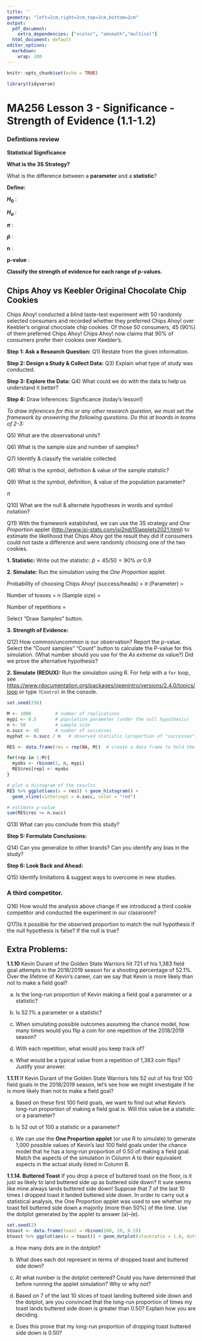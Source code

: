 ```yaml
---
title: ''
geometry: "left=2cm,right=2cm,top=2cm,bottom=2cm"
output:
  pdf_document:
    extra_dependencies: ["xcolor", "amsmath","multicol"]
  html_document: default
editor_options:
  markdown:
    wrap: 100
---
```


```r
knitr::opts_chunk$set(echo = TRUE)
```

\newcommand{\sol}[1]{\color{violet} #1 \color{black}}

<!-- \renewcommand{\sol}[1]{} -->


<!-- xcolor standard colors: 
black, blue, brown, cyan, darkgray, green, lime, magenta, olive, orange, red, purple, teal, violet, yellow, etc.  -->


```r
library(tidyverse)
```

# MA256 Lesson 3 - Significance - Strength of Evidence (1.1-1.2)

### Defintions review

**Statistical Significance**


\sol{Statistical Significance indicates the strength of evidence that the observed result was unlikely to have occurred by random chance}
\vfill

**What is the 3S Strategy?**

\sol{Statistic, Simulate, Strength of Evidence}

\vfill

What is the difference between a **parameter** and a **statistic**?

\sol{A parameter is the long-run behavior of a random process and it is (generally) not observable. A statistic is the summary of observed results and is used to infer about the parameter.}

\vfill

**Define:**

\hspace{.1in}

**$H_0$** :


\sol{Null Hypothesis, the *by-chance-alone* explanation. Use the null model or the chance model to reflect this hypothesis.}
\vfill


\hspace{.1in}

**$H_a$** :
\sol{Alternate Hypothesis, the *there is an effect* explanation that contradicts the null hypothesis. Researchers hope this hypothesis is supported by the data they collect.}
\vfill 

\hspace{.1in}

**$\pi$** :
\sol{The proportion parameter, the long-run behavior of a random process. It is (typically) unobservable.}
\vfill 

\hspace{.1in}

**$\hat{p}$** :
\sol{The observed proportion statistic from data, used to argue or infer about the parameter.}
\vfill 

\hspace{.1in}

**n** :
\sol{The sample size; The number of observations within each sample to construct the statistic.}
\vfill 

\hspace{.1in}

**p-value** :

\sol{The probability of observing an observation at least as extreme as $\hat{p}$ assuming the null hypothesis is true.}

\vfill 
**Classify the strength of evidence for each range of p-values.**


\begin{tabular}{cccc|c}
\vspace{.1in}
0.1 & $< p$ & & & \sol{Weak Evidence against the null}\\ 
\vspace{.1in}
0.05 & $< p \le$& 0.1& & \sol{Moderate Evidence against the null}\\
\vspace{.1in}
0.01 & $< p \le$ & 0.05 & &  \sol{Strong Evidence against the null}\\
\vspace{.1in}
& $ p \le$ & 0.01 & & \sol{Very Strong Evidence against the null}
\end{tabular}

\vfill

\newpage

## Chips Ahoy vs Keebler Original Chocolate Chip Cookies

Chips Ahoy! conducted a blind taste-test experiment with 50 randomly selected consumers and recorded
whether they preferred Chips Ahoy! over Keebler's original chocolate chip cookies. Of those 50
consumers, 45 (90%) of them preferred Chips Ahoy! Chips Ahoy! now claims that 90% of consumers
prefer their cookies over Keebler's.

**Step 1: Ask a Research Question:** Q1) Restate from the given information.

\sol{Do people prefer Chips Ahoy! over Keebler's chocolate chip cookies?}

\vfill

**Step 2: Design a Study & Collect Data:** Q3) Explain what type of study was conducted.

\sol{(single) blind study with 50 randomly selected consumers. Each participant was asked if they preferred Chips Ahoy! or Keebler's}

\vfill

**Step 3: Explore the Data:** Q4) What could we do with the data to help us understand it better?

\sol{We could calculate the summary statistics (already done in this case). We could create some figures to get a better idea of the data. Two, side-by-side barcharts or a stacked barchart would probably be best.}

\vfill

**Step 4:** Draw Inferences: Significance (today's lesson!)

*To draw inferences for this or any other research question, we must set the framework by answering
the following questions. Do this at boards in teams of 2-3:*

Q5) What are the observational units?


\sol{The randomly selected consumers who participated in the blind taste test experiment.} 
\vfill

Q6) What is the sample size and number of samples?

\sol{The sample size (n) = 50. There was only one sample of 50 consumers.}
\vfill

Q7) Identify & classify the variable collected.

\sol{The variable is whether a consumer preferred Chips Ahoy! It's a binary categorical variable (Yes or No) }
\vfill

\newpage

Q8) What is the symbol, definition & value of the sample statistic?

\sol{$\hat{p}$  (p-hat) represents the short-run proportion of consumers from the experiment who preferred Chips Ahoy's original chocolate chip cookies over Keebler's original chocolate chip cookies.}

\sol{NOTE: We can ALWAYS calculate this value from the data using R if not given.  $\hat{p} = 45 / 50 = 90\% \; or \; 0.9.$}
\vfill


Q9) What is the symbol, definition, & value of the population parameter?

$\pi$
\sol{represents the long-run proportion of consumers who prefer Chips Ahoy's original chocolate chip cookies over Keebler's original chocolate chip cookies.}


\sol{NOTE: This is an intuitive random by-chance value based on the context of the problem. For example, if people are just randomly choosing between two cookies, the long-run probability of them choosing the Chips Ahoy! cookie is 1 out of 2, or 50\%, so $\pi = 1 / 2$ = 50\% or 0.5. } 
\vfill


Q10) What are the null & alternate hypotheses in words and symbol notation?


\sol{Null Hypothesis: The long run proportion of consumers who prefer Chips Ahoys original chocolate chip cookie over Keeblers original chocolate chip cookie is 50\%. $H_0: \pi = 0.5$}  
\vfill


\sol{Alternate Hypothesis: The long run proportion of consumers who prefer Chips Ahoy's original chocolate chip cookie over Keebler's original chocolate chip cookie is greater than 50\%. $H_a: \pi > 0.5$}

\vfill

Q11) With the framework established, we can use the 3S strategy and *One Proportion* applet
(<http://www.isi-stats.com/isi2nd/ISIapplets2021.html>) to estimate the likelihood that Chips Ahoy
got the result they did if consumers could not taste a difference and were randomly choosing one of
the two cookies.

**1. Statistic:** Write out the statistic: $\hat{p} = 45 / 50 = 90\% \; or \; 0.9$

**2. Simulate:** Run the simulation using the *One Proportion* applet.


Probability of choosing Chips Ahoy! (success/heads) = $\pi$ (Parameter) =
\sol{0.5}



Number of tosses = n (Sample size) = \sol{50}


Number of repetitions = \sol{1,000}


Select "Draw Samples" button.

**3. Strength of Evidence:**

Q12) How common/uncommon is our observation? Report the p-value. Select the "Count samples" "Count"
button to calculate the P-value for this simulation. (What number should you use for the *As extreme
as* value?) Did we prove the alternative hypothesis?

\sol{We can see subjectively that our statistic (red vertical line) is very uncommon, so there is very strong evidence that our statistic is extremely unlikely to have occurred by random chance. the reported p-value should be around 0. No, we have not proven the alternate hypothesis - it is still possible to get this result from chance, even if unlikely.}

\vfill

\newpage

**2. Simulate (REDUX):** Run the simulation using R. For help with a `for` loop, see
<https://www.rdocumentation.org/packages/openintro/versions/2.4.0/topics/loop> or type `?Control` in
the console.

```r
set.seed(256)

M <- 1000         # number of replications
mypi <- 0.5       # population parameter (under the null hypothesis)
n <- 50           # sample size
n.succ <- 45      # number of successes 
myphat <- n.succ / n   # observed statistic (proportion of "successes") 

RES <- data.frame(res = rep(NA, M))  # create a data frame to hold the results of the simulation

for(rep in 1:M){
  myobs <- rbinom(1, n, mypi)
  RES$res[rep] <- myobs
}

# plot a histogram of the results
RES %>% ggplot(aes(x = res)) + geom_histogram() + 
  geom_vline(xintercept = n.succ, color = "red")

# estimate p-value
sum(RES$res >= n.succ)
```

Q13) What can you conclude from this study?


\sol{We are extremely confident that the long run proportion of consumers who prefer Chips Ahoy! original chocolate chip cookies over Keebler’s original chocolate chip cookies is greater than 50\% but how much greater do people prefer Chips Ahoy over Keebler? In Lesson 7, we will calculate confidence intervals to estimate the range of values within which the true long run proportion lies based on 90\%, 95\% or 99\% confidence.} 
\vfill


**Step 5: Formulate Conclusions:**

Q14) Can you generalize to other brands? Can you identify any bias in the study?

\sol{Consumers seem to prefer Chips Ahoy’s original chocolate chip cookies over Keebler’s original chocolate chip cookies based on this single experiment, but can we generalize to the entire Chips Ahoy brand versus the entire Keebler brand? We will learn more about generalization in Lessons 5 \& 6, but to answer this question – we should not be comfortable generalizing the results to the entire brand. It’s possible that Keebler’s Chewy or Chocolate Chunk cookies are better than Chips Ahoy’s.}

\sol{Is the cookie the reason people preferred one over the other, or could there have been bias in the research? Examples of intentional or unintentional bias could be:.}

\sol{1. If researchers lead the experiment by saying, “Folks seem to prefer cookie \#1 (Chips Ahoy) over \#2 (Keebler), what do you think?”, then consumers may be more likely to group-think and prefer cookie \#1.}

\sol{2. If cookie \#1 is served on a different/better plate than cookie \#2, it may subconsciously influence people to prefer that cookie (because of the plate).}

\sol{3. Telling people “Cookie \#1” vs “Cookie \#2” could influence people to select cookie \#1, just because we typically think of \#1 as first place or the best.}

\sol{4. Perhaps after taking a bite of the first cookie, people’s palate isn’t as sensitive to the flavors. Did researchers clean the palate before consumers tasted the 2nd cookie? If not, perhaps everyone thinks the 1st cookie tasted is better due to palate sensitivity to flavors. We will explore what conditions allow us to determine cause and effect in Lesson 8.}

\vfill

**Step 6: Look Back and Ahead:**

Q15) Identify limitations & suggest ways to overcome in new studies.


\sol{Structure the experiment as double-blind, and/or in additional ways to avoid bias examples above. Since Chips Ahoy! has something to gain from the results of the experiment, they are obviously biased. A neutral 3rd party should repeat the experiment to see if they get similar results. In fact, let’s do that now.  } 
\vfill


### A third competitor.

Q16) How would the analysis above change if we introduced a third cookie competitor and conducted
the experiment in our classroom?

\sol{We would have a sample size of $n=16 or 17$; p-hat = (changes based on outcomes) ; $H_0 = 1/3; H_a > 1/3$ }

\vfill

Q17)Is it possible for the observed proportion to match the null hypothesis if the null hypothesis
is false? If the null is true?

\sol{Yes, it is possible. x 2}

\vfill


## Extra Problems:

**1.1.10** Kevin Durant of the Golden State Warriors hit 721 of his 1,383 field goal attempts in the 2018/2019 season for a shooting percentage of 52.1\%. Over the lifetime of Kevin’s career, can we say that Kevin is more likely than not to make a field goal?

a. Is the long-run proportion of Kevin making a field goal a parameter or a statistic? 

\sol{parameter}
\vfill

b. Is 52.1\% a parameter or a statistic?

\sol{statistic}
\vfill

c. When simulating possible outcomes assuming the chance model, how many times would you flip a coin for one repetition of the 2018/2019 season?

\sol{1383}
\vfill

d. With each repetition, what would you keep track of?

\sol{The number of heads (or proportion of heads) out of 1,383 flips}
\vfill

e. What would be a typical value from a repetition of 1,383 coin flips? Justify your answer.

\sol{1/2 of 1,383 or about 691 or 692}
\vfill


**1.1.11** If Kevin Durant of the Golden State Warriors hits 52 out of his first 100 field goals in the 2018/2019 season, let’s see how we might investigate if he is more likely than not to make a field goal?

a. Based on these first 100 field goals, we want to find out what Kevin’s long-run proportion of making a field goal is. Will this value be a statistic or a parameter?

\sol{parameter}
\vfill

b. Is 52 out of 100 a statistic or a parameter?

\sol{statistic}
\vfill

c. We can use the **One Proportion applet** (or use R to simulate) to generate 1,000 possible values of Kevin’s last 100 field goals under the chance model that he has a long-run proportion of 0.50 of making a field goal. Match the aspects of the simulation in Column A to their equivalent aspects in the actual study listed in Column B.


\begin{tabular}{|lcl|}
Column A & & Column B\\ \hline
Coin flip & & Kevin misses his field goal \\
Heads & & Long-run proportion of field goals Kevin makes\\
Tails & & One set of 100 field goal shots by Kevin\\
Chance of heads  & & Kevin shoots a field goal\\
One repetition & & Kevin makes his field goal\\
\end{tabular}

\sol{
\begin{tabular}{|ll|}
Column A & Column B\\ \hline
Coin flip  & Kevin shoots a field goal\\
Heads & Kevin makes his field goal\\
Tails & Kevin misses his field goal\\
Chance of heads & Long-run proportion of field goals Kevin makes\\
One repetition & One set of 100 field goal shots by Kevin\\
\end{tabular}
}



**1.1.14. Buttered Toast** If you drop a piece of buttered toast on the floor, is it just as likely to land buttered side up as buttered side down? It sure seems like mine always lands buttered side down! Suppose that 7 of the last 10 times I dropped toast it landed buttered side down. In order to carry out a statistical analysis, the One Proportion applet was used to see whether my toast fell buttered side down a majority (more than 50\%) of the time. Use the dotplot generated by the applet to answer (a)–(e).
```r
set.seed(2)
btoast <- data.frame(toast = rbinom(100, 10, 0.5))
btoast %>% ggplot(aes(x = toast)) + geom_dotplot(stackratio = 1.0, dotsize = 0.7) + labs(x = "Number of Heads") +scale_x_continuous(breaks= seq(0,10), limits = c(0,10))
```


a. How many dots are in the dotplot?

\sol{100 dots}
\vfill

b. What does each dot represent in terms of dropped toast and buttered side down?

\sol{Each dot represents the number of times out of 10 attempts the
toast lands buttered side down when the probability that the toast
lands buttered side down is 0.50.}
\vfill
c. At what number is the dotplot centered? Could you have determined that before running the applet simulation? Why or why not?

\sol{5, because that is what will happen on average if the toast is dropped 10 times and 50\% of the drops it lands buttered side down.}
\vfill

d. Based on 7 of the last 10 slices of toast landing buttered side down and the dotplot, are you convinced that the long-run proportion of times my toast lands buttered side down is greater than 0.50? Explain how you are deciding.

\sol{No, we are not convinced that the long-run proportion of times the
toast lands buttered side down is above 0.50 because 7 is a fairly typical
outcome for the number of times landing buttered side down out of
10 drops of toast when the long-run proportion of times it lands buttered
side down is 0.50. Stated another way, 0.50 is a plausible value for
the long-run proportion of times that the toast lands buttered side down
based on getting 7 times landing buttered side down in 10 drops.}
\vfill

e. Does this prove that my long-run proportion of dropping toast buttered side down is 0.50?
\sol{No, 0.50 is just a plausible (reasonable) explanation for the data.
Other explanations are possible (e.g., the long-run proportion of times
the toast lands buttered side down could be 0.60).}
\vfill



